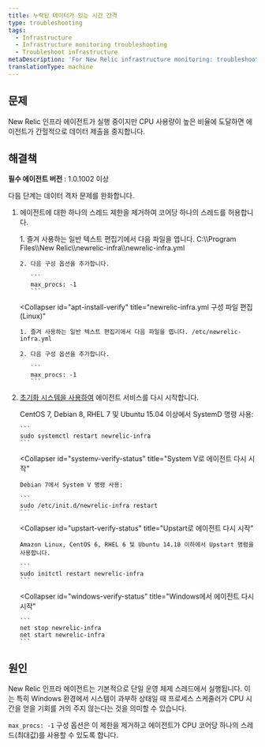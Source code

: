 ```yaml
---
title: 누락된 데이터가 있는 시간 간격
type: troubleshooting
tags:
  - Infrastructure
  - Infrastructure monitoring troubleshooting
  - Troubleshoot infrastructure
metaDescription: 'For New Relic infrastructure monitoring: troubleshooting suggestions if you see missing data when CPU usage gets high.'
translationType: machine
---
```


## 문제

New Relic 인프라 에이전트가 실행 중이지만 CPU 사용량이 높은 비율에 도달하면 에이전트가 간헐적으로 데이터 제출을 중지합니다.

## 해결책

**필수 에이전트 버전** : 1.0.1002 이상

다음 단계는 데이터 격차 문제를 완화합니다.

1. 에이전트에 대한 하나의 스레드 제한을 제거하여 코어당 하나의 스레드를 허용합니다.

   <CollapserGroup>
     <Collapser
       id="apt-install-verify"
       title="newrelic-infra.yml 구성 파일 편집(Windows)"
     >
       1. 즐겨 사용하는 일반 텍스트 편집기에서 다음 파일을 엽니다. C:\\Program Files\\New Relic\\newrelic-infra\\newrelic-infra.yml

       2. 다음 구성 옵션을 추가합니다.

          ```
          max_procs: -1
          ```
     </Collapser>

     <Collapser
       id="apt-install-verify"
       title="newrelic-infra.yml 구성 파일 편집(Linux)"
     >
       1. 즐겨 사용하는 일반 텍스트 편집기에서 다음 파일을 엽니다. /etc/newrelic-infra.yml

       2. 다음 구성 옵션을 추가합니다.

          ```
          max_procs: -1
          ```
     </Collapser>
   </CollapserGroup>

2. [초기화 시스템을 사용하여](/docs/infrastructure/new-relic-infrastructure/configuration/start-stop-restart-check-infrastructure-agent-status#init-system) 에이전트 서비스를 다시 시작합니다.

   <CollapserGroup>
     <Collapser
       id="systemd-verify-status"
       title="SystemD로 에이전트 다시 시작"
     >
       CentOS 7, Debian 8, RHEL 7 및 Ubuntu 15.04 이상에서 SystemD 명령 사용:

       ```
       sudo systemctl restart newrelic-infra
       ```
     </Collapser>

     <Collapser
       id="systemv-verify-status"
       title="System V로 에이전트 다시 시작"
     >
       Debian 7에서 System V 명령 사용:

       ```
       sudo /etc/init.d/newrelic-infra restart
       ```
     </Collapser>

     <Collapser
       id="upstart-verify-status"
       title="Upstart로 에이전트 다시 시작"
     >
       Amazon Linux, CentOS 6, RHEL 6 및 Ubuntu 14.10 이하에서 Upstart 명령을 사용합니다.

       ```
       sudo initctl restart newrelic-infra
       ```
     </Collapser>

     <Collapser
       id="windows-verify-status"
       title="Windows에서 에이전트 다시 시작"
     >
       ```
       net stop newrelic-infra
       net start newrelic-infra
       ```
     </Collapser>
   </CollapserGroup>

## 원인

New Relic 인프라 에이전트는 기본적으로 단일 운영 체제 스레드에서 실행됩니다. 이는 특히 Windows 환경에서 시스템이 과부하 상태일 때 프로세스 스케줄러가 CPU 시간을 얻을 기회를 거의 주지 않는다는 것을 의미할 수 있습니다.

`max_procs: -1` 구성 옵션은 이 제한을 제거하고 에이전트가 CPU 코어당 하나의 스레드(최대값)를 사용할 수 있도록 합니다.